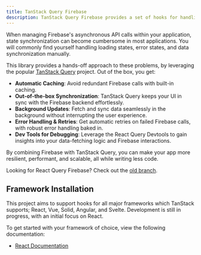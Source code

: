 ```yaml
---
title: TanStack Query Firebase
description: TanStack Query Firebase provides a set of hooks for handling asynchronous tasks with Firebase in your applications.
---
```


When managing Firebase's asynchronous API calls within your application, state synchronization can become cumbersome in most applications. You will commonly find yourself handling loading states, error states, and data synchronization manually. 

This library provides a hands-off approach to these problems, by leveraging the popular [TanStack Query](https://tanstack.com/query/latest) project. Out of the box, you get:

- **Automatic Caching**: Avoid redundant Firebase calls with built-in caching.
- **Out-of-the-box Synchronization**: TanStack Query keeps your UI in sync with the Firebase backend effortlessly.
- **Background Updates**: Fetch and sync data seamlessly in the background without interrupting the user experience.
- **Error Handling & Retries**: Get automatic retries on failed Firebase calls, with robust error handling baked in.
- **Dev Tools for Debugging**: Leverage the React Query Devtools to gain insights into your data-fetching logic and Firebase interactions.

By combining Firebase with TanStack Query, you can make your app more resilient, performant, and scalable, all while writing less code.

<Info>Looking for React Query Firebase? Check out the [old branch](https://github.com/invertase/tanstack-query-firebase/tree/react-query-firebase).</Info>

## Framework Installation

This project aims to support hooks for all major frameworks which TanStack supports; React, Vue, Solid, Angular, and Svelte. Development is still in progress, with an initial focus on React.

To get started with your framework of choice, view the following documentation:

- [React Documentation](/react)

